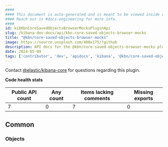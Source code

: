 ```yaml
---
####
#### This document is auto-generated and is meant to be viewed inside our experimental, new docs system.
#### Reach out in #docs-engineering for more info.
####
id: kibKbnCoreSavedObjectsBrowserMocksPluginApi
slug: /kibana-dev-docs/api/kbn-core-saved-objects-browser-mocks
title: "@kbn/core-saved-objects-browser-mocks"
image: https://source.unsplash.com/400x175/?github
description: API docs for the @kbn/core-saved-objects-browser-mocks plugin
date: 2024-05-09
tags: ['contributor', 'dev', 'apidocs', 'kibana', '@kbn/core-saved-objects-browser-mocks']
---
```




Contact [@elastic/kibana-core](https://github.com/orgs/elastic/teams/kibana-core) for questions regarding this plugin.

**Code health stats**

| Public API count  | Any count | Items lacking comments | Missing exports |
|-------------------|-----------|------------------------|-----------------|
| 7 | 0 | 7 | 0 |

## Common

### Objects
<DocDefinitionList data={kbnCoreSavedObjectsBrowserMocksObj.common.objects}/>

